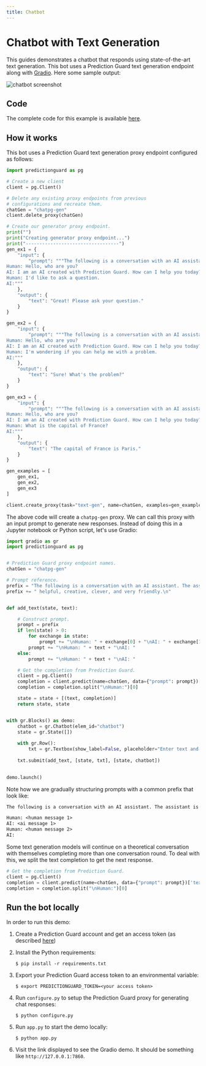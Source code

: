 ```yaml
---
title: Chatbot
---
```


# Chatbot with Text Generation

This guides demonstrates a chatbot that responds using state-of-the-art text generation. This bot uses a Prediction Guard text generation endpoint along with [Gradio](https://gradio.app/). Here some sample output:

![chatbot screenshot](./chat.png)

## Code

The complete code for this example is available [here](https://github.com/predictionguard/ChatPG).

## How it works

This bot uses a Prediction Guard text generation proxy endpoint configured as follows:

```python filename="configure.py" copy
import predictionguard as pg

# Create a new client
client = pg.Client()

# Delete any existing proxy endpoints from previous
# configurations and recreate them.
chatGen = "chatpg-gen"
client.delete_proxy(chatGen)

# Create our generator proxy endpoint.
print("")
print("Creating generator proxy endpoint...")
print("----------------------------------")
gen_ex1 = {
    "input": {
        "prompt": """The following is a conversation with an AI assistant. The assistant is helpful, creative, clever, and very friendly.
Human: Hello, who are you?
AI: I am an AI created with Prediction Guard. How can I help you today?
Human: I'd like to ask a question.
AI:"""
    },
    "output": {
        "text": "Great! Please ask your question."
    }
}

gen_ex2 = {
    "input": {
        "prompt": """The following is a conversation with an AI assistant. The assistant is helpful, creative, clever, and very friendly.
Human: Hello, who are you?
AI: I am an AI created with Prediction Guard. How can I help you today?
Human: I'm wondering if you can help me with a problem.
AI:"""
    },
    "output": {
        "text": "Sure! What's the problem?"
    }
}

gen_ex3 = {
    "input": {
        "prompt": """The following is a conversation with an AI assistant. The assistant is helpful, creative, clever, and very friendly.
Human: Hello, who are you?
AI: I am an AI created with Prediction Guard. How can I help you today?
Human: What is the capital of France?
AI:"""
    },
    "output": {
        "text": "The capital of France is Paris."
    }
}

gen_examples = [
    gen_ex1,
    gen_ex2,
    gen_ex3
]

client.create_proxy(task="text-gen", name=chatGen, examples=gen_examples)
```

The above code will create a `chatpg-gen` proxy. We can call this proxy with an input prompt to generate new responses. Instead of doing this in a Jupyter notebook or Python script, let's use Gradio:

```python filename="app.py" copy
import gradio as gr
import predictionguard as pg


# Prediction Guard proxy endpoint names.
chatGen = "chatpg-gen"

# Prompt reference.
prefix = "The following is a conversation with an AI assistant. The assistant is"
prefix += " helpful, creative, clever, and very friendly.\n"


def add_text(state, text):

    # Construct prompt.
    prompt = prefix
    if len(state) > 0:
        for exchange in state:
            prompt += "\nHuman: " + exchange[0] + "\nAI: " + exchange[1]
        prompt += "\nHuman: " + text + "\nAI: "
    else:
        prompt += "\nHuman: " + text + "\nAI: "

    # Get the completion from Prediction Guard.
    client = pg.Client()
    completion = client.predict(name=chatGen, data={"prompt": prompt})['text']
    completion = completion.split("\nHuman:")[0]

    state = state + [(text, completion)]
    return state, state


with gr.Blocks() as demo:
    chatbot = gr.Chatbot(elem_id="chatbot")
    state = gr.State([])
    
    with gr.Row():
        txt = gr.Textbox(show_label=False, placeholder="Enter text and press enter").style(container=False)
            
    txt.submit(add_text, [state, txt], [state, chatbot])

            
demo.launch()
```

Note how we are gradually structuring prompts with a common prefix that look like: 

```txt
The following is a conversation with an AI assistant. The assistant is helpful, creative, clever, and very friendly.

Human: <human message 1>
AI: <ai message 1>
Human: <human message 2>
AI: 
```


<Callout type="info" emoji="ℹ️">
Some text generation models will continue on a theoretical conversation with themselves completing more than one conversation round. To deal with this, we split the text completion to get the next response.

```python
# Get the completion from Prediction Guard.
client = pg.Client()
completion = client.predict(name=chatGen, data={"prompt": prompt})['text']
completion = completion.split("\nHuman:")[0]
```
</Callout>

## Run the bot locally

In order to run this demo:

1. Create a Prediction Guard account and get an access token (as described [here](https://docs.predictionguard.com/))
2. Install the Python requirements:

    ```
    $ pip install -r requirements.txt
    ```

3. Export your Prediction Guard access token to an environmental variable:

    ```
    $ export PREDICTIONGUARD_TOKEN=<your access token>
    ```

4. Run `configure.py` to setup the Prediction Guard proxy for generating chat responses:

    ```
    $ python configure.py
    ```

5. Run `app.py` to start the demo locally:

    ```
    $ python app.py
    ```

6. Visit the link displayed to see the Gradio demo. It should be something like `http://127.0.0.1:7860`.